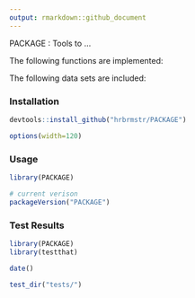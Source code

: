 ```yaml
---
output: rmarkdown::github_document
---
```


PACKAGE : Tools to ...

The following functions are implemented:

The following data sets are included:

### Installation

```r
devtools::install_github("hrbrmstr/PACKAGE")
```

```r
options(width=120)
```

### Usage

```r
library(PACKAGE)

# current verison
packageVersion("PACKAGE")

```

### Test Results

```r
library(PACKAGE)
library(testthat)

date()

test_dir("tests/")
```
